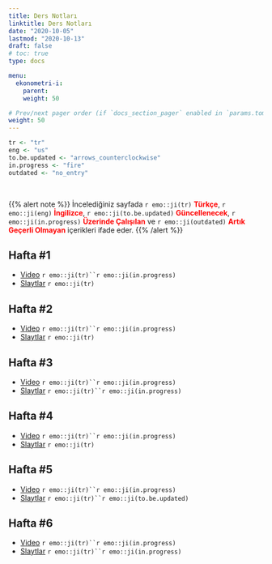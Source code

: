 ```yaml
---
title: Ders Notları
linktitle: Ders Notları
date: "2020-10-05"
lastmod: "2020-10-13"
draft: false
# toc: true
type: docs

menu:
  ekonometri-i:
    parent: 
    weight: 50

# Prev/next pager order (if `docs_section_pager` enabled in `params.toml`)
weight: 50
---
```


```r
tr <- "tr"
eng <- "us"
to.be.updated <- "arrows_counterclockwise"
in.progress <- "fire"
outdated <- "no_entry"
```

<br>

{{% alert note %}}
İncelediğiniz sayfada `r emo::ji(tr)` <font color="red">**Türkçe**</font>, `r emo::ji(eng)` <font color="red">**İngilizce**</font>, `r emo::ji(to.be.updated)` <font color="red">**Güncellenecek**</font>, `r emo::ji(in.progress)` <font color="red">**Üzerinde Çalışılan**</font> ve `r emo::ji(outdated)` <font color="red">**Artık Geçerli Olmayan**</font> içerikleri ifade eder.
{{% /alert %}}

## Hafta #1
- [Video]() `r emo::ji(tr)``r emo::ji(in.progress)`
- [Slaytlar](`r paste0(ekonometri.i.path, "Ekonometri_I_-_Hafta_1.pdf")`) `r emo::ji(tr)`

## Hafta #2
- [Video]() `r emo::ji(tr)``r emo::ji(in.progress)`
- [Slaytlar](`r paste0(ekonometri.i.path, "Ekonometri_I_-_Hafta_2.pdf")`) `r emo::ji(tr)`

## Hafta #3
- [Video]() `r emo::ji(tr)``r emo::ji(in.progress)`
- [Slaytlar](`r paste0(ekonometri.i.path, "Ekonometri_I_-_Hafta_3.pdf")`) `r emo::ji(tr)``r emo::ji(in.progress)`

## Hafta #4
- [Video]() `r emo::ji(tr)``r emo::ji(in.progress)`
- [Slaytlar](`r paste0(ekonometri.i.path, "Ekonometri_I_-_Hafta_4.pdf")`) `r emo::ji(tr)`

## Hafta #5
- [Video]() `r emo::ji(tr)``r emo::ji(in.progress)`
- [Slaytlar](`r paste0(ekonometri.i.path, "Ekonometri_I_-_Hafta_5.pdf")`) `r emo::ji(tr)``r emo::ji(to.be.updated)`

## Hafta #6
- [Video]() `r emo::ji(tr)``r emo::ji(in.progress)`
- [Slaytlar](`r paste0(ekonometri.i.path, "Ekonometri_I_-_Hafta_6.pdf")`) `r emo::ji(tr)``r emo::ji(in.progress)`

